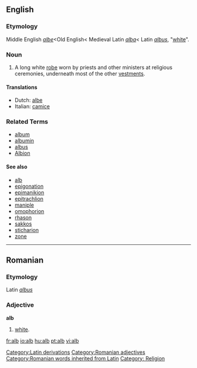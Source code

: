 ==English==

===Etymology===
Middle English ''[[albe]]''<Old English< Medieval Latin ''[[alba]]''< Latin ''[[albus]]'', "[[white]]".

===Noun===
{{en-noun}}
# A long white [[robe]] worn by priests and other ministers at religious ceremonies, underneath most of the other [[vestments]].

====Translations====
{{top}}
*Dutch: [[albe]]
*Italian: [[camice]] {{m}}
{{mid}}
{{bottom}}

===Related Terms===
*[[album]]
*[[albumin]]
*[[albus]]
*[[Albion]]

====See also====
*[[alb]]
*[[epigonation]]
*[[epimanikion]]
*[[epitrachlion]]
*[[maniple]]
*[[omophorion]]
*[[rhason]]
*[[sakkos]]
*[[sticharion]]
*[[zone]]

----

==Romanian==
===Etymology===
Latin ''[[albus]]''
===Adjective===
'''alb'''
#[[white]].

[[Category:Latin derivations]]
[[Category:Romanian adjectives]]
[[Category:Romanian words inherited from Latin]]
[[Category: Religion]]
[[fr:alb]]
[[io:alb]]
[[hu:alb]]
[[pt:alb]]
[[vi:alb]]
